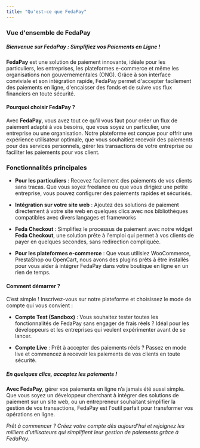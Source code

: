 ```yaml
---
title: "Qu'est-ce que FedaPay"
---
```


### Vue d'ensemble de FedaPay

##### **_Bienvenue sur FedaPay : Simplifiez vos Paiements en Ligne !_**

**FedaPay** est une solution de paiement innovante, idéale pour les particuliers, les entreprises, les plateformes e-commerce et même les organisations non gouvernementales (ONG). Grâce à son interface conviviale et son intégration rapide, FedaPay permet d'accepter facilement des paiements en ligne, d'encaisser des fonds et de suivre vos flux financiers en toute sécurité.

#### Pourquoi choisir FedaPay ?

Avec **FedaPay**, vous avez tout ce qu'il vous faut pour créer un flux de paiement adapté à vos besoins, que vous soyez un particulier, une entreprise ou une organisation. Notre plateforme est conçue pour offrir une expérience utilisateur optimale, que vous souhaitiez recevoir des paiements pour des services personnels, gérer les transactions de votre entreprise ou faciliter les paiements pour vos client.


### Fonctionnalités principales

- **Pour les particuliers** :  Recevez facilement des paiements de vos clients sans tracas. Que vous soyez freelance ou que vous dirigiez une petite entreprise, vous pouvez configurer des paiements rapides et sécurisés.

- **Intégration sur votre site web** :  Ajoutez des solutions de paiement directement à votre site web en quelques clics avec nos bibliothèques compatibles avec divers langages et frameworks

<CardGroup>

<Card title="Node.js" href="https://github.com/fedapay/fedapay-node"  />
<Card title="PHP" href="https://github.com/fedapay/fedapay-php" />
<Card title="Angular" href="https://github.com/fedapay/fedapay-angular"/>
<Card title="Ruby" href="https://github.com/fedapay/fedapay-ruby" />
<Card title="React.js" href="https://github.com/fedapay/fedapay-reactjs"/>

</CardGroup>

- **Feda Checkout** : Simplifiez le processus de paiement avec notre widget **Feda Checkout**, une solution prête à l'emploi qui permet à vos clients de payer en quelques secondes, sans redirection compliquée.

- **Pour les plateformes e-commerce** : Que vous utilisiez WooCommerce, PrestaShop ou OpenCart, nous avons des plugins prêts à être installés pour vous aider à intégrer FedaPay dans votre boutique en ligne en un rien de temps.


#### Comment démarrer ?

C’est simple ! Inscrivez-vous sur notre plateforme et choisissez le mode de compte qui vous convient :

- **Compte Test (Sandbox)** : Vous souhaitez tester toutes les fonctionnalités de FedaPay sans engager de frais réels ? Idéal pour les développeurs et les entreprises qui veulent expérimenter avant de se lancer.


- **Compte Live** :  Prêt à accepter des paiements réels ? Passez en mode live et commencez à recevoir les paiements de vos clients en toute sécurité.


##### **_En quelques clics, acceptez les paiements !_**

**Avec FedaPay**, gérer vos paiements en ligne n’a jamais été aussi simple. Que vous soyez un développeur cherchant à intégrer des solutions de paiement sur un site web, ou un entrepreneur souhaitant simplifier la gestion de vos transactions, FedaPay est l'outil parfait pour transformer vos opérations en ligne.

_Prêt à commencer ? Créez votre compte dès aujourd'hui et rejoignez les milliers d’utilisateurs qui simplifient leur gestion de paiements grâce à FedaPay._

